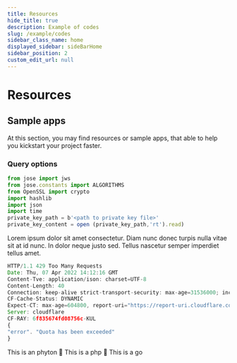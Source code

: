 ```yaml
---
title: Resources
hide_title: true
description: Example of codes
slug: /example/codes
sidebar_class_name: home
displayed_sidebar: sideBarHome
sidebar_position: 2
custom_edit_url: null
---
```



<Breadcrumbs/>

# Resources
## Sample apps

<p className="t14sm-t16lg font-gray-600">
  At this section, you may find resources or sample apps, that able to help you kickstart your project faster.
</p>
<Tabs
  defaultValue="java"
  values={[
    {label: 'Java', value: 'java'},
    {label: 'Phython', value: 'phyton'},
    {label: 'PHP', value: 'php'},
    {label: 'Go', value: 'go'},
  ]}>
  <TabItem value="java">


### Query options

```js
from jose import jws 
from jose.constants import ALGORITHMS 
from OpenSSL import crypto 
import hashlib 
import json
import time
private_key_path = b'<path to private key file>'
private_key_content = open (private_key_path,'rt').read)
```

<p className="t16 font-gray-600">
Lorem ipsum dolor sit amet consectetur. Diam nunc donec turpis nulla vitae sit at id nunc. In dolor neque justo sed. Tellus nascetur semper imperdiet tellus amet.
</p>


```js
HTTP/1.1 429 Too Many Requests
Date: Thu, 07 Apr 2022 14:12:16 GMT
Content-Tve: application/ison: charset=UTF-8
Content-Length: 40
Connection: keep-alive strict-transport-security: max-age=31536000; includeSubDomains strict-transport-security: max-aqe=31536000
CF-Cache-Status: DYNAMIC
Expect-CT: max-age=604800, report-uri="https://report-uri.cloudflare.com/cdn-cgi/beacon/expect
Server: cloudflare
CF-RAY: 6f835674fd08756c-KUL
{
"error". "Quota has been exceeded"
}

```

  
  </TabItem>
  <TabItem value="phyton">This is an phyton 🍊</TabItem>
  <TabItem value="php">This is a php 🍌</TabItem>
  <TabItem value="go">This is a go </TabItem>

</Tabs>